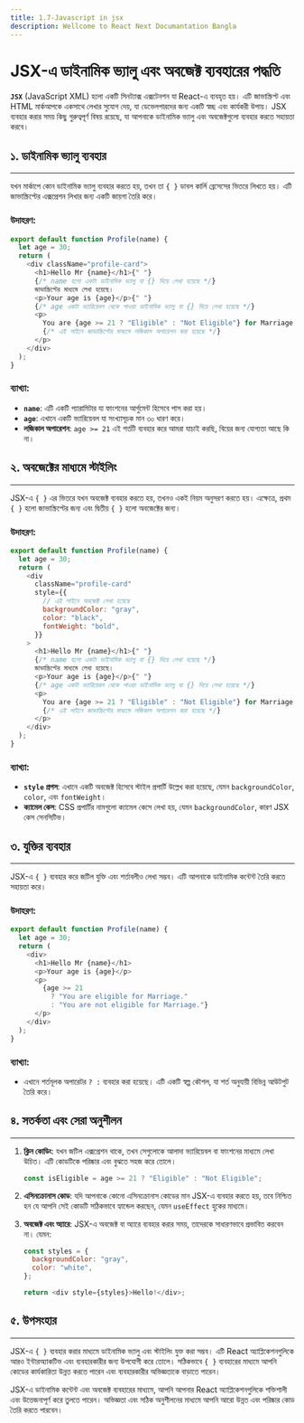 ```yaml
---
title: 1.7-Javascript in jsx
description: Wellcome to React Next Documantation Bangla
---
```


## <h1 className="bg-gradient-to-r from-blue-500 to-purple-500 inline-block text-transparent bg-clip-text text-4xl pt-2">JSX-এ ডাইনামিক ভ্যালু এবং অবজেক্ট ব্যবহারের পদ্ধতি</h1>

**`JSX`** (JavaScript XML) হলো একটি সিনট্যাক্স এক্সটেনশন যা React-এ ব্যবহৃত হয়। এটি জাভাস্ক্রিপ্ট এবং HTML মার্কআপকে একসাথে লেখার সুযোগ দেয়, যা ডেভেলপারদের জন্য একটি স্বচ্ছ এবং কার্যকরী উপায়। JSX ব্যবহার করার সময় কিছু গুরুত্বপূর্ণ বিষয় রয়েছে, যা আপনাকে ডাইনামিক ভ্যালু এবং অবজেক্টগুলো ব্যবহার করতে সহায়তা করবে।

## ১. ডাইনামিক ভ্যালু ব্যবহার

---

যখন মার্কাপে কোন ডাইনামিক ভ্যালু ব্যবহার করতে হয়, তখন তা `{ }` ডাবল কার্লি ব্রেসেসের ভিতরে লিখতে হয়। এটি জাভাস্ক্রিপ্টের এক্সপ্রেশন লিখার জন্য একটি জায়গা তৈরি করে।

### উদাহরণ:

```javascript filename="Profile.jsx" showLineNumbers {5-6,8}
export default function Profile(name) {
  let age = 30;
  return (
    <div className="profile-card">
      <h1>Hello Mr {name}</h1>{" "}
      {/* name হলো একটা ডাইনামিক ভ্যালু যা {} দিয়ে লেখা হয়েছে */}
      জাভাস্ক্রিপ্টের মাধ্যমে লেখা হয়েছে।
      <p>Your age is {age}</p>{" "}
      {/* age একটা ভ্যারিয়েবল থেকে পাওয়া ডাইনামিক ভ্যালু যা {} দিয়ে লেখা হয়েছে */}
      <p>
        You are {age >= 21 ? "Eligible" : "Not Eligible"} for Marriage
        {/* এই লাইনে জাভাস্ক্রিপ্টের মাধ্যমে লজিকাল অপারেশন করা হয়েছে */}
      </p>
    </div>
  );
}
```

### ব্যাখ্যা:

- **`name`**: এটি একটি প্যারামিটার যা ফাংশনের আর্গুমেন্ট হিসেবে পাস করা হয়।
- **`age`**: এখানে একটি ভ্যারিয়েবল যা সংখ্যাসূচক মান ৩০ ধারণ করে।
- **লজিকাল অপারেশন**: `age >= 21` এই শর্তটি ব্যবহার করে আমরা যাচাই করছি, বিয়ের জন্য যোগ্যতা আছে কি না।

## ২. অবজেক্টের মাধ্যমে স্টাইলিং

---

JSX-এ `{ }` এর ভিতরে যখন অবজেক্ট ব্যবহার করতে হয়, তখনও একই নিয়ম অনুসরণ করতে হয়। এক্ষেত্রে, প্রথম `{ }` হলো জাভাস্ক্রিপ্টের জন্য এবং দ্বিতীয় `{ }` হলো অবজেক্টের জন্য।

### উদাহরণ:

```javascript filename="Profile.jsx" showLineNumbers {6,8-11}
export default function Profile(name) {
  let age = 30;
  return (
    <div
      className="profile-card"
      style={{
        // এই লাইনে অবজেক্ট লেখা হয়েছে
        backgroundColor: "gray",
        color: "black",
        fontWeight: "bold",
      }}
    >
      <h1>Hello Mr {name}</h1>{" "}
      {/* name হলো একটা ডাইনামিক ভ্যালু যা {} দিয়ে লেখা হয়েছে */}
      জাভাস্ক্রিপ্টের মাধ্যমে লেখা হয়েছে।
      <p>Your age is {age}</p>{" "}
      {/* age একটা ভ্যারিয়েবল থেকে পাওয়া ডাইনামিক ভ্যালু যা {} দিয়ে লেখা হয়েছে */}
      <p>
        You are {age >= 21 ? "Eligible" : "Not Eligible"} for Marriage
        {/* এই লাইনে জাভাস্ক্রিপ্টের মাধ্যমে লজিকাল অপারেশন করা হয়েছে */}
      </p>
    </div>
  );
}
```

### ব্যাখ্যা:

- **`style` প্রপস**: এখানে একটি অবজেক্ট হিসেবে স্টাইল প্রপার্টি উল্লেখ করা হয়েছে, যেমন `backgroundColor`, `color`, এবং `fontWeight`।
- **ক্যামেল কেস**: CSS প্রপার্টির নামগুলো ক্যামেল কেসে লেখা হয়, যেমন `backgroundColor`, কারণ JSX কেস সেনসিটিভ।

## ৩. যুক্তির ব্যবহার

---

JSX-এ `{ }` ব্যবহার করে জটিল যুক্তি এবং শর্তাবলীও লেখা সম্ভব। এটি আপনাকে ডাইনামিক কন্টেন্ট তৈরি করতে সহায়তা করে।

### উদাহরণ:

```javascript filename="Profile.jsx" showLineNumbers {12-15}
export default function Profile(name) {
  let age = 30;
  return (
    <div>
      <h1>Hello Mr {name}</h1>
      <p>Your age is {age}</p>
      <p>
        {age >= 21
          ? "You are eligible for Marriage."
          : "You are not eligible for Marriage."}
      </p>
    </div>
  );
}
```

### ব্যাখ্যা:

- এখানে শর্তমূলক অপারেটর `? :` ব্যবহার করা হয়েছে। এটি একটি স্বল্প কৌশল, যা শর্ত অনুযায়ী বিভিন্ন আউটপুট তৈরি করে।

## ৪. সতর্কতা এবং সেরা অনুশীলন

---

1. **ক্লিন কোডিং**: যখন জটিল এক্সপ্রেশন থাকে, তখন সেগুলোকে আলাদা ভ্যারিয়েবল বা ফাংশনের মাধ্যমে লেখা উচিত। এটি কোডটিকে পরিষ্কার এবং বুঝতে সহজ করে তোলে।

   ```javascript
   const isEligible = age >= 21 ? "Eligible" : "Not Eligible";
   ```

2. **এসিনক্রোনাস কোড**: যদি আপনাকে কোনো এসিনক্রোনাস কোডের মান JSX-এ ব্যবহার করতে হয়, তবে নিশ্চিত হন যে আপনি সেই কোডটি সঠিকভাবে হ্যান্ডেল করছেন, যেমন `useEffect` হুকের মাধ্যমে।

3. **অবজেক্ট এবং অ্যারে**: JSX-এ অবজেক্ট বা অ্যারে ব্যবহার করার সময়, তাদেরকে সাধারণভাবে প্রভাবিত করবেন না। যেমন:

   ```javascript
   const styles = {
     backgroundColor: "gray",
     color: "white",
   };

   return <div style={styles}>Hello!</div>;
   ```

## ৫. উপসংহার

---

JSX-এ `{ }` ব্যবহার করার মাধ্যমে ডাইনামিক ভ্যালু এবং স্টাইলিং যুক্ত করা সম্ভব। এটি React অ্যাপ্লিকেশনগুলিকে আরও ইন্টারঅ্যাকটিভ এবং ব্যবহারকারীর জন্য উপযোগী করে তোলে। সঠিকভাবে `{ }` ব্যবহারের মাধ্যমে আপনি কোডের কার্যকারিতা উন্নত করতে পারেন এবং ব্যবহারকারীর অভিজ্ঞতাকে বাড়াতে পারেন।

JSX-এ ডাইনামিক কন্টেন্ট এবং অবজেক্ট ব্যবহারের মাধ্যমে, আপনি আপনার React অ্যাপ্লিকেশনগুলিকে শক্তিশালী এবং উত্তেজনাপূর্ণ করে তুলতে পারেন। অভিজ্ঞতা এবং সঠিক অনুশীলনের মাধ্যমে আপনি আরো উন্নত এবং পরিষ্কার কোড তৈরি করতে পারবেন।

```

```

